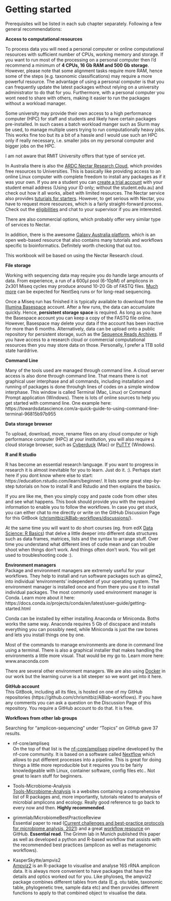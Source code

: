 # Getting started  {#gettingstarted}


Prerequisites will be listed in each sub chapter separately. 
Following a few general recommendations:  
  
**Access to computational resources**
  
To process data you will need a personal computer or online computational resources with sufficient number of CPUs, working memory and storage. If you want to run most of the processing on a personal computer then I'd recommend a minimum of **4 CPUs, 16 Gb RAM and 500 Gb storage**. However, please note that some alignment tasks require more RAM, hence some of the steps (e.g. taxonomic classifications) may require a more powerful resource. The advantage of using a personal computer is that you can frequently update the latest packages without relying on a university administrator to do that for you. Furthermore, with a personal computer you wont need to share with others, making it easier to run the packages without a workload manager. 
  
Some university may provide their own access to a high performance computer (HPC) for staff and students and likely have certain packages pre-installed. In such cases a batch workload manger such as Slurm may be used, to manage multiple users trying to run computationally heavy jobs. This works fine too but its a bit of a hassle and I would use such an HPC only if really necessary, i.e. smaller jobs on my personal computer and bigger jobs on the HPC. 
  
I am not aware that RMIT University offers that type of service yet.  
  
In Australia there is also the [ARDC Nectar Research Cloud](https://ardc.edu.au/services/nectar-research-cloud/), which provides free resources to Universities. This is basically like providing access to an online Linux computer with complete freedom to install any packages as if it was your own. If you are a student you can [create a trial account](https://dashboard.rc.nectar.org.au/) with your student email address (Using your ID only; without the student.edu.au) and check out how it all works, albeit with limited resources. The Nectar service also provides [tuturials for starters](https://tutorials.rc.nectar.org.au/). However, to get serious with Nectar, you have to request more resources, which is a fairly straight-forward process. Check out the [eligibilities](https://support.ehelp.edu.au/support/solutions/articles/6000068044-managing-an-allocation) and chat to your supervisor if you are interested.  
  
There are also commercial options, which probably offer very similar type of services to Nectar. 
  
In addition, there is the awesome [Galaxy Australia platform](https://usegalaxy.org.au/), which is an open  web-based resource that also contains many tutorials and workflows specific to bioinformatics. Definitely worth checking that out too.  
  
This workbook will be based on using the Nectar Research cloud. 
   
**File storage**
  
Working with  sequencing data may require you do handle large amounts of data. From experience, a run of a 600µl pool (6-10pM) of amplicons in 2x301 Miseq cycles may produce around 10-20 Gb of FASTQ files. [Much more](https://sapac.support.illumina.com/bulletins/2018/01/approximate-sizes-of-sequencing-run-output-folders.html) can be expected for NextSeq runs or for long-read sequencing.  
  
Once a Miseq run has finished it is typically available to download from the [Illumina Basespace](https://basespace.illumina.com/dashboard) account. After a few runs, the data can accumulate quickly. Hence, **persistent storage space** is required. As long as you have the Basespace account you can keep a copy of the FASTQ file online. However, Basespace may delete your data if the account has been inactive for more than 6 months. Alternatively, data can be upload onto a public repository for persistent storage, such as the [Sequence Reads Archives](https://www.ncbi.nlm.nih.gov/sra). If you have access to a research cloud or commercial computational resources then you may store data on those. Personally, I prefer a 1TB solid state harddrive. 
  
**Command Line**
  
Many of the tools used are managed through command line. A cloud server access is also done through command line. That means there is not graphical user interphase and all commands, including installation and running of packages is done throuhgh lines of codes on a simple window interphase. This window is called Terminal (Mac, Linux) or Command Prompt application (Windows). There is lots of online sources to help you get started with command line. One example here: https://towardsdatascience.com/a-quick-guide-to-using-command-line-terminal-96815b97b955  
  
**Data storage browser**  
    
To upload, download, move, rename files on any cloud computer or high performance computer (HPC) at your institution, you will also require a cloud storage browser, such as [Cyberduck](https://docs.cyberduck.io/) (Mac) or [PuTTY](https://www.putty.org/) (Windows).  
   
**R and R studio**
  
R has become an essential research language. If you want to progress in research it is almost inevitable for you to learn. Just do it. :). Perhaps start here if you dont know where else to start: https://education.rstudio.com/learn/beginner/. It lists some great step-by-step tutorials on how to install R and Rstudio and then explains the basics.
  
If you are like me, then you simply copy and paste code from other sites and see what happens. This book should provide you with the required information to enable you to follow the workflows. In case you get stuck, you can either chat to me directly or write on the GitHub Discussion Page for this GitBook ([chrismitbiz/ABlab-workflows/discussions/]((https://github.com/chrismitbiz/ABlab-workflows/discussions/))).  
  
At the same time you will want to do short courses (eg. from edX [Data Science: R Basics](https://www.edx.org/course/data-science-r-basics)) that delve a little deeper into different data structures such as data frames, matrices, lists and the syntax to arrange stuff. Over time you understand what different lines of code mean and can trouble shoot when things don't work. And things often don't work. You will get used to troubleshooting code :). 

**Environment managers**  
Package and environment managers are extremely useful for your workflows. They help to install and run software packages  such as qiime2, into individual 'environments' independent of your operating system. The environment manager is installed once and from there you use it to install individual packages. The most commonly used environment manager is Conda. Learn more about it here: https://docs.conda.io/projects/conda/en/latest/user-guide/getting-started.html
  
Conda can be installed by either installing Anaconda or Miniconda. Boths works the same way. Anaconda requires 5 Gb of discspace and installs everything you can possibly need, while Miniconda is just the raw bones and lets you install things one by one. 
  
Most of the commands to manage environments are done in command line using a terminal. There is also a graphical installer that makes handling the environments a little more visual. That would be my go to. Learn more here: www.anaconda.com

There are several other environment managers. We are also using [Docker](https://www.docker.com/) in our work but the learning curve is a bit steeper so we wont get into it here.  
  
**GitHub account**  
This GitBook, including all its files, is hosted on one of my GitHub repositories (https://github.com/chrismitbiz/ABlab-workflows). If you have any comments you can ask a question on the Discussion Page of this repository. You require a GitHub account to do that. It is free.  
  
**Workflows from other lab groups**  
  
Searching for "amplicon-sequencing" under "Topics" on GitHub gave 37 results. 
  
* nf-core/ampliseq  
On the top of that list is the [nf-core/ampliseq](https://github.com/topics/amplicon-sequencing) pipeline developed by the nf-core community. It is based on a software called [Nextflow](https://www.nextflow.io/) which allows to put different processes into a pipeline. This is great for doing things a little more reproducible but it requires you to be fairly knowledgeable with Linux, container software, config files etc.. Not great to learn stuff for beginners.  
  
* Tools-Microbiome-Analysis  
[Tools-Microbiome-Analysis](https://microsud.github.io/Tools-Microbiome-Analysis/) is a websites containing a comprehensive list of R packages and, more importantly, tutorials related to analysis of microbial amplicons and ecology. Really good reference to go back to every now and then. **Highly recommended**.  
  
* grimmlab/MicrobiomeBestPracticeReview  
Essential paper to read ([Current challenges and best-practice protocols for microbiome analysis, 2021](https://academic.oup.com/bib/article/22/1/178/5678919)) and a great [workflow resource](https://github.com/grimmlab/MicrobiomeBestPracticeReview) on GitHub. **Essential read**. The Grimm lab in Munich published this paper as well as developed a python and R-based workflow that assists with the recommended best practices (amplicon as well as metagenomic workflows).  
  
* KasperSkytte/ampvis2  
[Ampviz2](https://kasperskytte.github.io/ampvis2/articles/ampvis2.html) is an R-package to visualise and analyse 16S rRNA amplicon data. It is always more convenient to have packages that have the details and optics worked out for you. Like phyloseq, the ampviz2 package combines different tables from data (E.g. otu table, taxonomic table, phylogenetic tree, sample data etc) and then provides different functions to apply to that combined object to visualise the data. 

